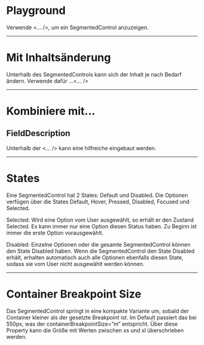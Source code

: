 # Playground

Verwende <... />, um ein SegmentedControl anzuzeigen.

<LiveCodeEditor />

---

# Mit Inhaltsänderung

Unterhalb des SegmentedControls kann sich der Inhalt je nach Bedarf ändern.
Verwende dafür ...<... />

<LiveCodeEditor />

---

# Kombiniere mit...

## FieldDescription

Unterhalb der <... /> kann eine hilfreiche <FieldDescription /> eingebaut
werden.

<LiveCodeEditor />

---

# States

Eine SegmentedControl hat 2 States: Default und Disabled. Die Optionen verfügen
über die States Default, Hover, Pressed, Disabled, Focused und Selected.

<LiveCodeEditor />

Selected: Wird eine Option vom User ausgewählt, so erhält er den Zustand
Selected. Es kann immer nur eine Option diesen Status haben. Zu Beginn ist immer
die erste Option vorausgewählt.

Disabled: Einzelne Optionen oder die gesamte SegmentedControl können den State
Disabled haben. Wenn die SegmentedControl den State Disabled erhält, erhalten
automatisch auch alle Optionen ebenfalls diesen State, sodass sie vom User nicht
ausgewählt werden können.

---

# Container Breakpoint Size

Das SegmentedControl springt in eine kompakte Variante um, sobald der Container
kleiner als der gesetzte Breakpoint ist. Im Default passiert das bei 550px, was
der containerBreakpointSize=”m” entspricht. Über diese Property kann die Größe
mit Werten zwischen xs und xl überschrieben werden.

<LiveCodeEditor />
